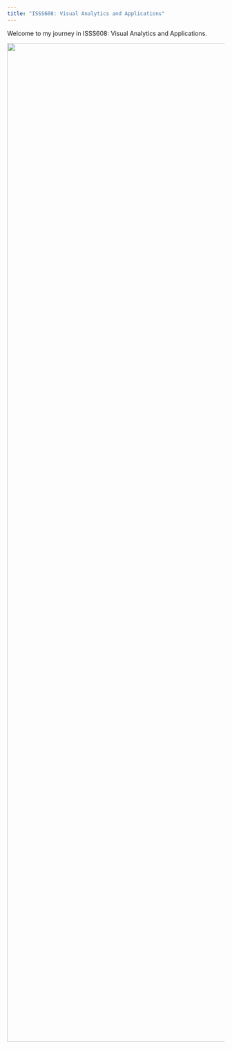 ```yaml
---
title: "ISSS608: Visual Analytics and Applications"
---
```


Welcome to my journey in ISSS608: Visual Analytics and Applications.

![](images/image-2140100922.png){fig-align="center" width="2311"}
